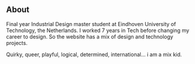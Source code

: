 ## About

Final year Industrial Design master student at Eindhoven University of Technology, the Netherlands. I worked 7 years in Tech before changing my career to design. So the website has a mix of design and technology projects.

Quirky, queer, playful, logical, determined, international... i am a mix kid.
